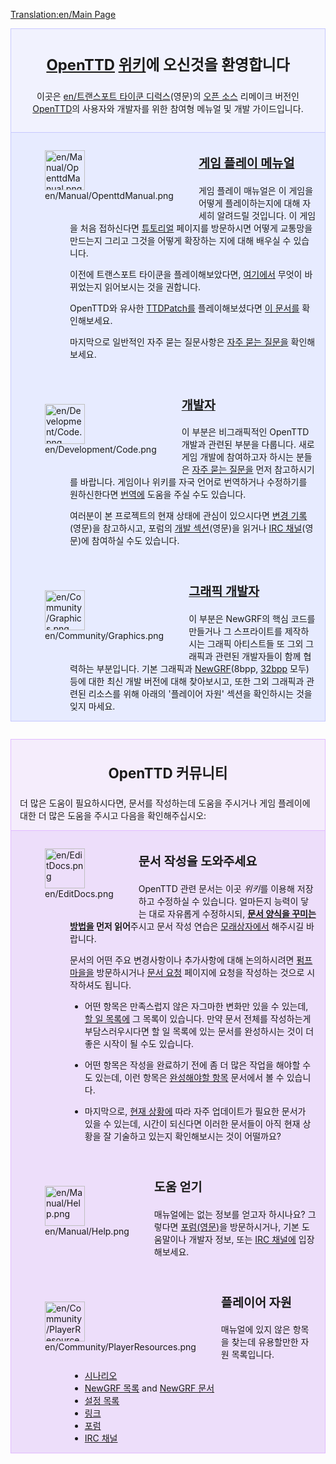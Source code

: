 [[Translation:en/Main Page]]


<div style="background-color: #f1f2fe; border: 1px solid #c7c8fe; margin: 0; padding: 1em 1em 1em 1em; text-align:center">
<div style="font-size:1.7em; font-weight:bold"><span class="plainlinks">[http://www.openttd.org/ OpenTTD]</span> [http://wikipedia.org/wiki/Wiki 위키]에 오신것을 환영합니다</div>
이곳은 [[en/트랜스포트 타이쿤 디럭스]](영문)의 [http://www.opensource.org/ 오픈 소스] 리메이크 버전인 [http://www.openttd.org OpenTTD]의 사용자와 개발자를 위한 참여형 메뉴얼 및 개발 가이드입니다.
</div>
<div style="background-color: #E7EBFF; border: 1px solid #c7c8fe; border-top:none; padding: 1em 1em 0em 1em; margin-bottom:2em">
<div style="float:left">[[File:en/Manual/OpenttdManual.png|64px]]</div>
<div style="margin-left:80px; margin-bottom:4em">
<div style="font-size:1.4em; font-weight:bold">[[ko/Manual/Main Page|게임 플레이 메뉴얼]]</div>
게임 플레이 매뉴얼은 이 게임을 어떻게 플레이하는지에 대해 자세히 알려드릴 것입니다. 이 게임을 처음 접하신다면 [[ko/Tutorial|튜토리얼]] 페이지를 방문하시면 어떻게 교통망을 만드는지 그리고 그것을 어떻게 확장하는 지에 대해 배우실 수 있습니다.

이전에 트랜스포트 타이쿤을 플레이해보았다면, [[ko/트랜스포트 타이쿤 디럭스와의 차이점|여기]]에서 무엇이 바뀌었는지 읽어보시는 것을 권합니다.

OpenTTD와 유사한 [[ko/TTDPatch|TTDPatch]]를 플레이해보셨다면 [[ko/OpenTTD와 TTDPatch의 차이점|이 문서]]를 확인해보세요.

마지막으로 일반적인 자주 묻는 질문사항은 [[ko/Archive/Community/FAQ|자주 묻는 질문]]을 확인해보세요.
</div>

<div style="float:left">[[File:en/Development/Code.png|64px]]</div>
<div style="margin-left:80px; margin-bottom:4em">
<div style="font-size:1.4em; font-weight:bold">[[ko/Development|개발자]]</div>
이 부분은 비그래픽적인 OpenTTD 개발과 관련된 부분을 다룹니다. 새로 게임 개발에 참여하고자 하시는 분들은 [[ko/개발 관련 FAQ|자주 묻는 질문]]을 먼저 참고하시기를 바랍니다. 게임이나 위키를 자국 언어로 번역하거나 수정하기를 원하신한다면 [[ko/번역|번역]]에 도움을 주실 수도 있습니다.

여러분이 본 프로젝트의 현재 상태에 관심이 있으시다면 [http://hg.openttd.org/openttd/trunk.hg/shortlog 변경 기록](영문)을 참고하시고, 포럼의 [http://www.tt-forums.net/viewforum.php?f=33 개발 섹션](영문)을 읽거나 [[ko/IRC 채널|IRC 채널]](영문)에 참여하실 수도 있습니다.
</div>

<div style="float:left">[[File:en/Community/Graphics.png|64px]]</div>
<div style="margin-left:80px; margin-bottom:1em; min-height:64px">
<div style="font-size:1.4em; font-weight:bold">[[ko/그래픽 개발자|그래픽 개발자]]</div>
이 부분은 NewGRF의 핵심 코드를 만들거나 그 스프라이트를 제작하시는 그래픽 아티스트들 또 그외 그래픽과 관련된 개발자들이 함께 협력하는 부분입니다.
기본 그래픽과 [[ko/NewGRF 문서|NewGRF]](8bpp, [[ko/32비트 그래픽 개발|32bpp]] 모두) 등에 대한 최신 개발 버전에 대해 찾아보시고, 또한 그외 그래픽과 관련된 리소스를 위해 아래의 '플레이어 자원' 섹션을 확인하시는 것을 잊지 마세요.
</div>

</div>

<div style="background-color: #F5EDFC; border: 1px solid #E1BBFF; margin: 0; padding: 1em 1em 0em 1em;">
<div style="font-size:1.6em; font-weight:bold; text-align:center">OpenTTD 커뮤니티</div>
더 많은 도움이 필요하시다면, 문서를 작성하는데 도움을 주시거나 게임 플레이에 대한 더 많은 도움을 주시고 다음을 확인해주십시오:
</div>

<div style="background-color: #EDDEFA; border: 1px solid #E1BBFF; border-top:none; padding: 1em 1em 0em 1em;">

<div style="float:left">[[File:en/EditDocs.png|64px]]</div>
<div style="margin-left:80px; margin-bottom:4em">
<div style="font-size:1.4em; font-weight:bold">문서 작성을 도와주세요</div>
OpenTTD 관련 문서는 이곳 <em>위키</em>를 이용해 저장하고 수정하실 수 있습니다. 얼마든지 능력이 닿는 대로 자유롭게 수정하시되, '''[[en/문서 양식|문서 양식을 꾸미는 방법]]을 먼저 읽어'''주시고 문서 작성 연습은 [[en/Sandbox|모래상자]]에서 해주시길 바랍니다.

문서의 어떤 주요 변경사항이나 추가사항에 대해 논의하시려면 [[en/Archive/Community/Village Pump|펌프 마을]]을 방문하시거나 [[en/Requested Articles|문서 요청]] 페이지에 요청을 작성하는 것으로 시작하셔도 됩니다.

*어떤 항목은 만족스럽지 않은 자그마한 변화만 있을 수 있는데, [[:Category:en/To do|할 일 목록]]에 그 목록이 있습니다. 만약 문서 전체를 작성하는게 부담스러우시다면 할 일 목록에 있는 문서를 완성하시는 것이 더 좋은 시작이 될 수도 있습니다.

*어떤 항목은 작성을 완료하기 전에 좀 더 많은 작업을 해야할 수도 있는데, 이런 항목은 [[:Category:en/Articles to be expanded|완성해야할 항목]] 문서에서 볼 수 있습니다.

*마지막으로, [[:Category:en/Current events|현재 상황]]에 따라 자주 업데이트가 필요한 문서가 있을 수 있는데, 시간이 되신다면 이러한 문서들이 아직 현재 상황을 잘 기술하고 있는지 확인해보시는 것이 어떨까요?
</div>

<div style="float:left">[[File:en/Manual/Help.png|64px]]</div>
<div style="margin-left:80px; margin-bottom:4em">
<div style="font-size:1.4em; font-weight:bold">도움 얻기</div>
매뉴얼에는 없는 정보를 얻고자 하시나요? 그렇다면 [http://www.tt-forums.net/viewforum.php?f=55 포럼(영문)]을 방문하시거나, 기본 도움말이나 개발자 정보, 또는 [[ko/IRC 채널|IRC 채널]]에 입장해보세요.
</div>

<div style="float:left">[[File:en/Community/PlayerResources.png|64px]]</div>
<div style="margin-left:80px; margin-bottom:1em">
<div style="font-size:1.4em; font-weight:bold">플레이어 자원</div>
매뉴얼에 있지 않은 항목을 찾는데 유용할만한 자원 목록입니다.
*[[en/Community/Scenarios/Main Page|시나리오]]
*[[en/Community/NewGRF/Main Page|NewGRF 목록]] and [[en/Manual/NewGRF|NewGRF 문서]]
*[[en/Archive/Manual/Settings/Advanced Settings|설정 목록]]
*[[en/Archive/Lists/Links|링크]]
*[http://www.tt-forums.net/viewforum.php?f=55 포럼]
*[[en/Development/IRC channel|IRC 채널]]
</div>
</div>